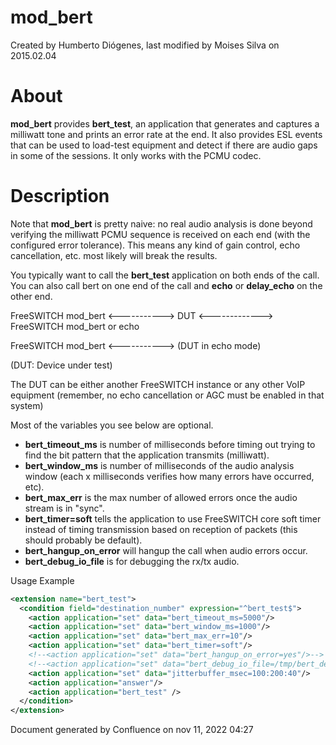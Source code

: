 
# mod_bert 

 Created by  Humberto Diógenes, last modified by  Moises Silva on 2015.02.04

# About

**mod\_bert** provides **bert\_test**, an application that generates and captures a milliwatt tone and prints an error rate at the end. It also provides ESL events that can be used to load-test equipment and detect if there are audio gaps in some of the sessions. It only works with the PCMU codec.

# Description

Note that **mod\_bert** is pretty naive: no real audio analysis is done beyond verifying the milliwatt PCMU sequence is received on each end (with the configured error tolerance). This means any kind of gain control, echo cancellation, etc. most likely will break the results.

You typically want to call the **bert\_test** application on both ends of the call. You can also call bert on one end of the call and **echo** or **delay\_echo** on the other end.

FreeSWITCH mod\_bert &lt;-----------> DUT &lt;-------------> FreeSWITCH mod\_bert or echo

FreeSWITCH mod\_bert &lt;-----------> (DUT in echo mode)

(DUT: Device under test)

The DUT can be either another FreeSWITCH instance or any other VoIP equipment (remember, no echo cancellation or AGC must be enabled in that system)

Most of the variables you see below are optional.

* **bert\_timeout\_ms** is number of milliseconds before timing out trying to find the bit pattern that the application transmits (milliwatt).
* **bert\_window\_ms** is number of milliseconds of the audio analysis window (each x milliseconds verifies how many errors have occurred, etc).
* **bert\_max\_err** is the max number of allowed errors once the audio stream is in "sync".
* **bert\_timer=soft** tells the application to use FreeSWITCH core soft timer instead of timing transmission based on reception of packets (this should probably be default).
* **bert\_hangup\_on\_error** will hangup the call when audio errors occur.
* **bert\_debug\_io\_file** is for debugging the rx/tx audio.

  
Usage Example

```xml
<extension name="bert_test">
  <condition field="destination_number" expression="^bert_test$">
    <action application="set" data="bert_timeout_ms=5000"/>
    <action application="set" data="bert_window_ms=1000"/>
    <action application="set" data="bert_max_err=10"/>
    <action application="set" data="bert_timer=soft"/>
    <!--<action application="set" data="bert_hangup_on_error=yes"/>-->
    <!--<action application="set" data="bert_debug_io_file=/tmp/bert_debug_${uuid}"/>-->
    <action application="set" data="jitterbuffer_msec=100:200:40"/>
    <action application="answer"/>
    <action application="bert_test" />
  </condition>
</extension>
```

Document generated by Confluence on nov 11, 2022 04:27
